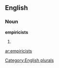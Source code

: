 ==English==

===Noun===
'''empiricists'''

# {{plural of|[[empiricist]]}}

[[Category:English plurals]]

[[ar:empiricists]]